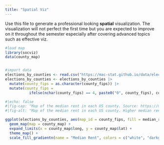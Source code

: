 ```yaml
---
title: "Spatial Viz"
---
```


Use this file to generate a professional looking **spatial** visualization.  The visualization will not perfect the first time but you are expected to improve on it throughout the semester especially after covering advanced topics such as effective viz.

```r
#load map
library(socviz)
data(county_map) 


#import data
elections_by_counties <- read.csv("https://mac-stat.github.io/data/election_2020_county.csv")
elections_by_counties <- elections_by_counties |> 
  mutate(county_fips = as.character(county_fips)) |> 
  mutate(county_fips = 
           ifelse(nchar(county_fips) == 4, paste0("0", county_fips), county_fips))
```

```r
#|echo: false
#|fig-cap: "Map of the median rent in each US county. Source: https://mac-stat.github.io/data/election_2020_county.csv"
#|fig-alt: "Map of the median rent in each US county. Higher median rent is clustered around the West and East coasts, with the highest rent, around 1600, on the Northeast coast and the California coast. Source: https://mac-stat.github.io/data/election_2020_county.csv"

ggplot(elections_by_counties, aes(map_id = county_fips, fill = median_rent)) +
  geom_map(map = county_map) +
  expand_limits(x = county_map$long, y = county_map$lat) +
  theme_map() +
  scale_fill_gradientn(name = "Median Rent", colors = c("white", "darkgreen", "black"), values = scales::rescale(seq(0, 100, by = 5))) 
```
